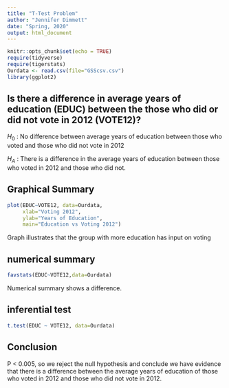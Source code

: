 ```yaml
---
title: "T-Test Problem"
author: "Jennifer Dimmett"
date: "Spring, 2020"
output: html_document
---
```


```r
knitr::opts_chunk$set(echo = TRUE)
require(tidyverse)
require(tigerstats)
Ourdata <- read.csv(file="GSScsv.csv")
library(ggplot2)
```


## Is there a difference in  average years of education (EDUC) between the those who did or did not vote in 2012 (VOTE12)?

$H_0$ : No difference between average years of education between those who voted and those who did not vote in 2012  

$H_A$ : There is a difference in the average years of education between those who voted in 2012 and those who did not. 

## Graphical Summary  

```r
plot(EDUC~VOTE12, data=Ourdata, 
     xlab="Voting 2012",
     ylab="Years of Education",
     main="Education vs Voting 2012")
```



Graph illustrates that the group with more education has input on voting



## numerical summary

```r
favstats(EDUC~VOTE12,data=Ourdata)
```

Numerical summary shows a difference.


## inferential test 


```r
t.test(EDUC ~ VOTE12, data=Ourdata)
```

##  Conclusion

P < 0.005, so we reject the null hypothesis and conclude we have evidence that there is a difference between the average years of education of those who voted in 2012 and those who did not vote in 2012.